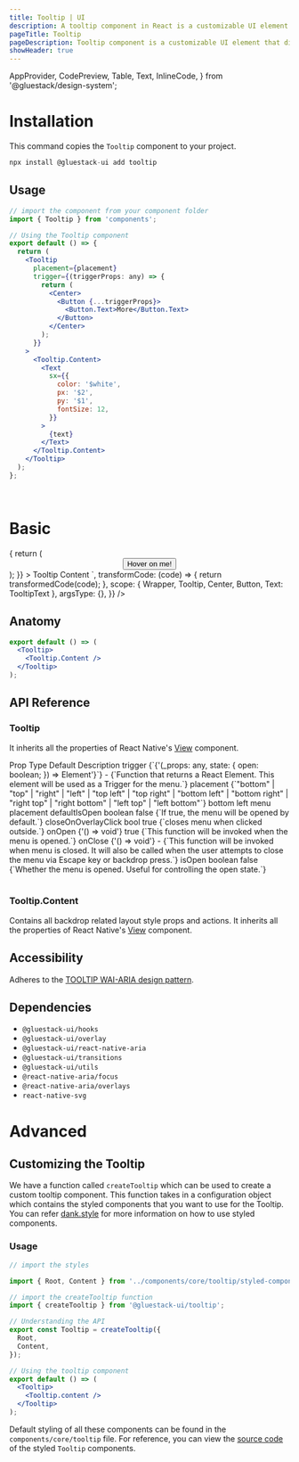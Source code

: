 ```yaml
---
title: Tooltip | UI
description: A tooltip component in React is a customizable UI element that provides additional info when users interact with it.
pageTitle: Tooltip
pageDescription: Tooltip component is a customizable UI element that displays additional info when users interact with it, enhancing UX.
showHeader: true
---
```



<Meta title="components/Overlay/Tooltip" />

  AppProvider,
  CodePreview,
  Table,
  Text,
  InlineCode,
} from '@gluestack/design-system';



# Installation

This command copies the `Tooltip` component to your project.

```jsx
npx install @gluestack-ui add tooltip
```

## Usage

```jsx
// import the component from your component folder
import { Tooltip } from 'components';

// Using the Tooltip component
export default () => {
  return (
    <Tooltip
      placement={placement}
      trigger={(triggerProps: any) => {
        return (
          <Center>
            <Button {...triggerProps}>
              <Button.Text>More</Button.Text>
            </Button>
          </Center>
        );
      }}
    >
      <Tooltip.Content>
        <Text
          sx={{
            color: '$white',
            px: '$2',
            py: '$1',
            fontSize: 12,
          }}
        >
          {text}
        </Text>
      </Tooltip.Content>
    </Tooltip>
  );
};
```

<br />

# Basic

<AppProvider>
  <CodePreview
    showComponentRenderer={true}
    showArgsController={false}
    metaData={{
      code: ` 
<Tooltip
  placement={"top"}
  trigger={(triggerProps) => {
    return (
      <Center>
        <Button {...triggerProps}>
          <Button.Text>Hover on me!</Button.Text>
        </Button>
      </Center>
    );
  }}
>
  <Tooltip.Content>
    <Text
      sx={{
        color: '$white',
        px: '$0.5',
        py: '$0.5',
        fontSize: 12,
      }}
    >
      Tooltip Content
    </Text>
  </Tooltip.Content>
</Tooltip>
    `,
      transformCode: (code) => {
        return transformedCode(code);
      },
      scope: { Wrapper, Tooltip, Center, Button, Text: TooltipText },
      argsType: {},
    }}
  />
</AppProvider>
<br />

## Anatomy

```jsx
export default () => (
  <Tooltip>
    <Tooltip.Content />
  </Tooltip>
);
```

## API Reference

### Tooltip

It inherits all the properties of React Native's [View](https://reactnative.dev/docs/view#props) component.

<AppProvider>
  <Table>
    <Table.THead>
      <Table.TR>
        <Table.TH>
          <Table.TText>Prop</Table.TText>
        </Table.TH>
        <Table.TH>
          <Table.TText>Type</Table.TText>
        </Table.TH>
        <Table.TH>
          <Table.TText>Default</Table.TText>
        </Table.TH>
        <Table.TH>
          <Table.TText>Description</Table.TText>
        </Table.TH>
      </Table.TR>
    </Table.THead>
    <Table.TBody>
      <Table.TR>
        <Table.TD>
          <Table.TText>
            <InlineCode>trigger</InlineCode>
          </Table.TText>
        </Table.TD>
        <Table.TD>
          <Table.TText>{`{'(_props: any, state: { open: boolean; }) => Element'}`}</Table.TText>
        </Table.TD>
        <Table.TD>
          <Table.TText>-</Table.TText>
        </Table.TD>
        <Table.TD>
          <Table.TText>{`Function that returns a React Element. This element will be used as a Trigger for the menu.`}</Table.TText>
        </Table.TD>
      </Table.TR>
      <Table.TR>
        <Table.TD>
          <Table.TText>
            <InlineCode>placement</InlineCode>
          </Table.TText>
        </Table.TD>
        <Table.TD>
          <Table.TText>{`"bottom" | "top" | "right" | "left" | "top left" | "top right" | "bottom left" | "bottom right" | "right top" | "right bottom" | "left top" | "left bottom"`}</Table.TText>
        </Table.TD>
        <Table.TD>
          <Table.TText>bottom left</Table.TText>
        </Table.TD>
        <Table.TD>
          <Table.TText>menu placement</Table.TText>
        </Table.TD>
      </Table.TR>
      <Table.TR>
        <Table.TD>
          <Table.TText>
            <InlineCode>defaultIsOpen</InlineCode>
          </Table.TText>
        </Table.TD>
        <Table.TD>
          <Table.TText>boolean</Table.TText>
        </Table.TD>
        <Table.TD>
          <Table.TText>false</Table.TText>
        </Table.TD>
        <Table.TD>
          <Table.TText>{`If true, the menu will be opened by default.`}</Table.TText>
        </Table.TD>
      </Table.TR>
      <Table.TR>
        <Table.TD>
          <Table.TText>
            <InlineCode>closeOnOverlayClick</InlineCode>
          </Table.TText>
        </Table.TD>
        <Table.TD>
          <Table.TText>bool</Table.TText>
        </Table.TD>
        <Table.TD>
          <Table.TText>true</Table.TText>
        </Table.TD>
        <Table.TD>
          <Table.TText>{`closes menu when clicked outside.`}</Table.TText>
        </Table.TD>
      </Table.TR>
      <Table.TR>
        <Table.TD>
          <Table.TText>
            <InlineCode>onOpen</InlineCode>
          </Table.TText>
        </Table.TD>
        <Table.TD>
          <Table.TText>{'() => void'}</Table.TText>
        </Table.TD>
        <Table.TD>
          <Table.TText>true</Table.TText>
        </Table.TD>
        <Table.TD>
          <Table.TText>{`This function will be invoked when the menu is opened.`}</Table.TText>
        </Table.TD>
      </Table.TR>
      <Table.TR>
        <Table.TD>
          <Table.TText>
            <InlineCode>onClose</InlineCode>
          </Table.TText>
        </Table.TD>
        <Table.TD>
          <Table.TText>{'() => void'}</Table.TText>
        </Table.TD>
        <Table.TD>
          <Table.TText>-</Table.TText>
        </Table.TD>
        <Table.TD>
          <Table.TText>{`This function will be invoked when menu is closed. It will also be called when the user attempts to close the menu via Escape key or backdrop press.`}</Table.TText>
        </Table.TD>
      </Table.TR>
      <Table.TR>
        <Table.TD>
          <Table.TText>
            <InlineCode>isOpen</InlineCode>
          </Table.TText>
        </Table.TD>
        <Table.TD>
          <Table.TText>boolean</Table.TText>
        </Table.TD>
        <Table.TD>
          <Table.TText>false</Table.TText>
        </Table.TD>
        <Table.TD>
          <Table.TText>{`Whether the menu is opened. Useful for controlling the open state.`}</Table.TText>
        </Table.TD>
      </Table.TR>
    </Table.TBody>
  </Table>
</AppProvider>

### Tooltip.Content

Contains all backdrop related layout style props and actions.
It inherits all the properties of React Native's [View](https://reactnative.dev/docs/view#props) component.

## Accessibility

Adheres to the [TOOLTIP WAI-ARIA design pattern]('https://www.w3.org/WAI/ARIA/apg/#tooltip').

## Dependencies

- `@gluestack-ui/hooks`
- `@gluestack-ui/overlay`
- `@gluestack-ui/react-native-aria`
- `@gluestack-ui/transitions`
- `@gluestack-ui/utils`
- `@react-native-aria/focus`
- `@react-native-aria/overlays`
- `react-native-svg`

# Advanced

## Customizing the Tooltip

We have a function called `createTooltip` which can be used to create a custom tooltip component. This function takes in a configuration object which contains the styled components that you want to use for the Tooltip. You can refer [dank.style](https://dank.style/) for more information on how to use styled components.

### Usage

```jsx
// import the styles

import { Root, Content } from '../components/core/tooltip/styled-components';

// import the createTooltip function
import { createTooltip } from '@gluestack-ui/tooltip';

// Understanding the API
export const Tooltip = createTooltip({
  Root,
  Content,
});

// Using the tooltip component
export default () => (
  <Tooltip>
    <Tooltip.content />
  </Tooltip>
);
```

Default styling of all these components can be found in the `components/core/tooltip` file. For reference, you can view the [source code](https://github.com/gluestack/gluestack-ui/blob/development/example/storybook/src/components/Tooltip/index.tsx) of the styled `Tooltip` components.
